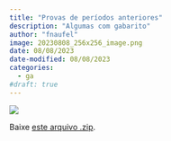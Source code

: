 ```yaml
---
title: "Provas de períodos anteriores"
description: "Algumas com gabarito"
author: "fnaufel"
image: 20230808_256x256_image.png
date: 08/08/2023
date-modified: 08/08/2023
categories:
  - ga
#draft: true
---
```

  
![](20230808_256x256_image.png)

Baixe [este arquivo .zip](https://drive.google.com/file/d/1HsSzo3eflh7p2TbpBphG9m6WCNW3BA2h/view?usp=sharing).

